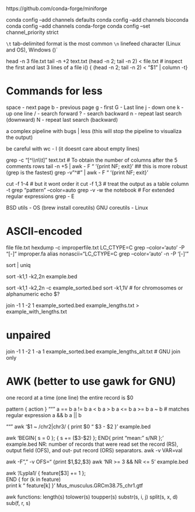 https://github.com/conda-forge/miniforge

conda config --add channels defaults
conda config --add channels bioconda
conda config --add channels conda-forge
conda config --set channel_priority strict

`\t` tab-delimited format is the most common
`\n` linefeed character (Linux and OS), Windows (\r\n)`

head -n 3 file.txt
tail -n +2 text.txt
(head -n 2; tail -n 2) < file.txt
 # inspect the first and last 3 lines of a file
i() { (head -n 2; tail -n 2) < "$1" | column -t}

# Commands for less
space - next page
b - previous page
g - first
G - Last line
j - down one 
k - up one line 
/<pattern> - search forward
?<pattern> - search backward
n - repeat last search (downward)
N - repeat last search (backward)

a complex pipeline with bugs | less (this will stop the pipeline to visualiza the output)

be careful with wc - l (it doesnt care about empty lines)

grep -c "[^\\n\\t]" text.txt
# To obtain the number of columns after the 5 comments rows
tail -n +5 | awk - F "\t" '{print NF; exit}' 
## this is more robust (grep is the fastest)
grep -v "^#" | awk - F "\t" '{print NF; exit}' 

cut -f 1-4
# but it wont order it
cut -f 1,3 
# treat the output as a table
column -t 
grep "pattern" --color=auto
grep -v -w the notebook
# For extended regular expressions
grep - E 

BSD utils - OS (brew install coreutils)
GNU coreutils - Linux

# ASCII-encoded
file file.txt
hexdump -c improperfile.txt
LC_CTYPE=C grep --color='auto' -P "[\x80-\xFF]" improper.fa
alias nonascii="LC_CTYPE=C grep --color='auto' -n -P '[\x80-\xFF]'"

sort | uniq

sort -k1,1 -k2,2n example.bed

sort -k1,1 -k2,2n -c example_sorted.bed
sort -k1,1V # for chromosomes or alphanumeric
echo $?

join -1 1 -2 1 example_sorted.bed example_lengths.txt > example_with_lengths.txt

# unpaired
join -1 1 -2 1 -a 1 example_sorted.bed example_lengths_alt.txt # GNU join only

# AWK (better to use gawk for GNU)

one record at a time (one line)
the entire record is $0

pattern { action }
"""
a == b
a != b
a < b 
a > b
a <= b
a >= b
a ~ b # matches regular expression
a && b 
a || b 

"""
awk '$1 ~ /chr2|chr3/ { print $0 "\t" $3 - $2 }' example.bed

awk 'BEGIN{ s = 0 }; { s += ($3-$2) }; END{ print "mean: " s/NR };' example.bed
NR: number of records that were read
set the record (RS), output field (OFS), and out‐ put record (ORS) separators.
awk -v VAR=val

awk -F"," -v OFS="\t" {print $1,$2,$3}
awk 'NR >= 3 && NR <= 5' example.bed

awk '/Lypla1/ { feature[$3] += 1 }; \
        END { for (k in feature)          \
        print k "\t" feature[k] }' Mus_musculus.GRCm38.75_chr1.gtf

awk functions:
length(s)
tolower(s)
toupper(s)
substr(s, i, j)
split(s, x, d)
sub(f, r, s)